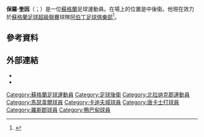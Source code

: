 '''保羅·奎因'''（{{lang-en|Paul Quinn}}；{{bd|1985年|7月21日}}）是一位[[蘇格蘭|蘇格蘭]]足球運動員。在場上的位置是中後衛。他現在效力於[[蘇格蘭足球超級聯賽|蘇格蘭足球超級聯賽]]球隊[[阿伯丁足球俱樂部|阿伯丁足球俱樂部]]<ref>{{cite web|title=Paul Quinn: Aberdeen complete signing of former Ross County man |url=http://www.bbc.com/sport/0/football/33114271 |publisher=''[[BBC_Sport|BBC Sport]]''|date=2015-06-12|accessdate= 2015-10-25}}</ref>。

==參考資料==
{{Reflist}}

==外部連結==
*{{soccerbase|id=31667}}
*{{Soccerway|paul-quinn/914}}

{{DEFAULTSORT:Quinn, Paul}}
[[Category:蘇格蘭足球運動員|Category:蘇格蘭足球運動員]]
[[Category:足球後衛|Category:足球後衛]]
[[Category:北拉纳克郡運動員|Category:北拉纳克郡運動員]]
[[Category:馬瑟韋爾球員|Category:馬瑟韋爾球員]]
[[Category:卡迪夫城球員|Category:卡迪夫城球員]]
[[Category:唐卡士打球員|Category:唐卡士打球員]]
[[Category:羅斯郡球員|Category:羅斯郡球員]]
[[Category:鴨巴甸球員|Category:鴨巴甸球員]]